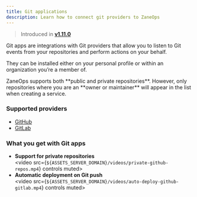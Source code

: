 ```yaml
---
title: Git applications
description: Learn how to connect git providers to ZaneOps
---
```


> Introduced in [**v1.11.0**](/changelog/v111)

Git apps are integrations with Git providers that allow you to listen to Git events from your repositories and perform actions on your behalf.

They can be installed either on your personal profile or within an organization you’re a member of.

<Aside type="note" title="Public repositories">
ZaneOps supports both **public and private repositories**. 
However, only repositories where you are an **owner or maintainer** will appear in the list when creating a service.
</Aside>

### Supported providers

- [GitHub](../github)
- [GitLab](../gitlab)


### What you get with Git apps

- **Support for private repositories**  
    <video src={`${ASSETS_SERVER_DOMAIN}/videos/private-github-repos.mp4`} controls muted></video>
- **Automatic deployment on Git push**  
    <video src={`${ASSETS_SERVER_DOMAIN}/videos/auto-deploy-github-gitlab.mp4`} controls muted></video>